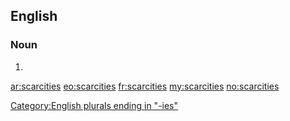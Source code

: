 ==English==

===Noun===
{{infl|en}}

# {{plural of|scarcity}}

[[Category:English plurals ending in "-ies"]]

[[ar:scarcities]]
[[eo:scarcities]]
[[fr:scarcities]]
[[my:scarcities]]
[[no:scarcities]]